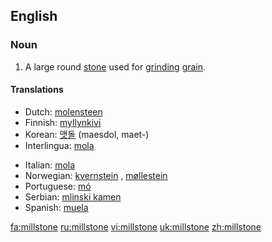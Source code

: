 ==English==
{{wikipedia}}
===Noun===
{{en-noun}}

# A large round [[stone]] used for [[grind]]ing [[grain]].

====Translations====
{{top}}
*Dutch: [[molensteen]] {{m}}
*Finnish: [[myllynkivi]]
*Korean: [[맷돌]] (maesdol, maet-)
*Interlingua: [[mola]]
{{mid}}
*Italian: [[mola]] {{f}}
*Norwegian: [[kvernstein]] {{m}}, [[møllestein]] {{m}}
*Portuguese: [[mó]] {{f}}
*Serbian: [[mlinski kamen]] {{m}}
*Spanish: [[muela]] {{f}}
{{bottom}}

[[fa:millstone]]
[[ru:millstone]]
[[vi:millstone]]
[[uk:millstone]]
[[zh:millstone]]